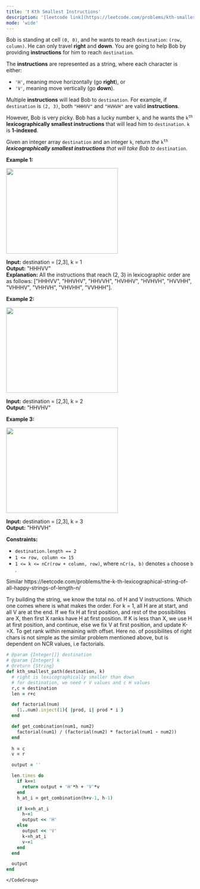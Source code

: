 ```yaml
---
title: '❗️ Kth Smallest Instructions'
description: '[leetcode link](https://leetcode.com/problems/kth-smallest-instructions/description/)'
mode: 'wide'
---
```

<Tabs>
  <Tab title="Question" icon="circle-question" iconType="regular">
    <Card>
      <p>Bob is standing at cell <code>(0, 0)</code>, and he wants to reach <code>destination</code>: <code>(row, column)</code>. He can only travel <strong>right</strong> and <strong>down</strong>. You are going to help Bob by providing <strong>instructions</strong> for him to reach <code>destination</code>.</p>  <p>The <strong>instructions</strong> are represented as a string, where each character is either:</p>  <ul>  <li><code>&#39;H&#39;</code>, meaning move horizontally (go <strong>right</strong>), or</li>  <li><code>&#39;V&#39;</code>, meaning move vertically (go <strong>down</strong>).</li> </ul>  <p>Multiple <strong>instructions</strong> will lead Bob to <code>destination</code>. For example, if <code>destination</code> is <code>(2, 3)</code>, both <code>&quot;HHHVV&quot;</code> and <code>&quot;HVHVH&quot;</code> are valid <strong>instructions</strong>.</p>  <p>However, Bob is very picky. Bob has a lucky number <code>k</code>, and he wants the <code>k<sup>th</sup></code> <strong>lexicographically smallest instructions</strong> that will lead him to <code>destination</code>. <code>k</code> is <strong>1-indexed</strong>.</p>  <p>Given an integer array <code>destination</code> and an integer <code>k</code>, return <em>the </em><code>k<sup>th</sup></code><em> <strong>lexicographically smallest instructions</strong> that will take Bob to </em><code>destination</code>.</p>   <p><strong class="example">Example 1:</strong></p>  <p><img alt="" src="https://assets.leetcode.com/uploads/2020/10/12/ex1.png" style="width: 300px; height: 229px;" /></p>   <strong>Input:</strong> destination = [2,3], k = 1 <br/> <strong>Output:</strong> &quot;HHHVV&quot; <br/> <strong>Explanation:</strong> All the instructions that reach (2, 3) in lexicographic order are as follows: [&quot;HHHVV&quot;, &quot;HHVHV&quot;, &quot;HHVVH&quot;, &quot;HVHHV&quot;, &quot;HVHVH&quot;, &quot;HVVHH&quot;, &quot;VHHHV&quot;, &quot;VHHVH&quot;, &quot;VHVHH&quot;, &quot;VVHHH&quot;].   <p><strong class="example">Example 2:</strong></p>  <p><strong><img alt="" src="https://assets.leetcode.com/uploads/2020/10/12/ex2.png" style="width: 300px; height: 229px;" /></strong></p>   <strong>Input:</strong> destination = [2,3], k = 2 <br/> <strong>Output:</strong> &quot;HHVHV&quot;   <p><strong class="example">Example 3:</strong></p>  <p><strong><img alt="" src="https://assets.leetcode.com/uploads/2020/10/12/ex3.png" style="width: 300px; height: 229px;" /></strong></p>   <strong>Input:</strong> destination = [2,3], k = 3 <br/> <strong>Output:</strong> &quot;HHVVH&quot;    <p><strong>Constraints:</strong></p>  <ul>  <li><code>destination.length == 2</code></li>  <li><code>1 &lt;= row, column &lt;= 15</code></li>  <li><code>1 &lt;= k &lt;= nCr(row + column, row)</code>, where <code>nCr(a, b)</code> denotes <code>a</code> choose <code>b</code>​​​​​.</li> </ul> 
    </Card>
  </Tab>
  <Tab title="Solution" icon="lightbulb" iconType="regular" >
    <Card>
      Similar https://leetcode.com/problems/the-k-th-lexicographical-string-of-all-happy-strings-of-length-n/

Try building the string, we know the total no. of H and V instructions. Which one comes where is what makes the order. For k = 1, all H are at start, and all V are at the end. If we fix H at first position, and rest of the possibilites are X, then first X ranks have H at first position. If K is less than X, we use H at first position, and continue, else we fix V at first position, and update K-=X.
To get rank within remaining with offset. Here no. of possibilites of right chars is not simple as the similar problem mentioned above, but is dependent on NCR values, i.e factorials. 
    </Card>
  <Expandable title="code">
    <CodeGroup dropdown>
```ruby title="Kth Smallest Instructions" lines
# @param {Integer[]} destination
# @param {Integer} k
# @return {String}
def kth_smallest_path(destination, k)
  # right is lexicographically smaller than down
  # for destination, we need r V values and c H values
  r,c = destination
  len = r+c

  def factorial(num)
    (1..num).inject(1){ |prod, i| prod * i } 
  end

  def get_combination(num1, num2)
    factorial(num1) / (factorial(num2) * factorial(num1 - num2))
  end
  
  h = c
  v = r

  output = ''

  len.times do
    if k==1
      return output + 'H'*h + 'V'*v
    end
    h_at_i = get_combination(h+v-1, h-1)

    if k<=h_at_i
      h-=1
      output << 'H'
    else
      output << 'V'
      k-=h_at_i
      v-=1
    end
  end

  output
end
```
    </CodeGroup>
  </Expandable>
  </Tab>
</Tabs>